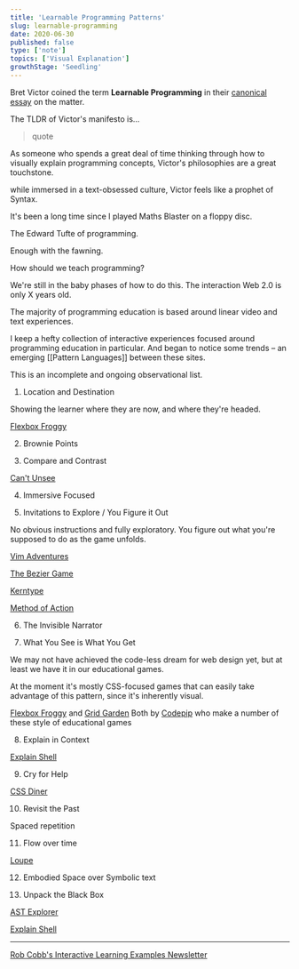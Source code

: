 ```yaml
---
title: 'Learnable Programming Patterns'
slug: learnable-programming
date: 2020-06-30
published: false
type: ['note']
topics: ['Visual Explanation']
growthStage: 'Seedling'
---
```


Bret Victor coined the term **Learnable Programming** in their [canonical essay]() on the matter.

The TLDR of Victor's manifesto is...

> quote


As someone who spends a great deal of time thinking through how to visually explain programming concepts, Victor's philosophies are a great touchstone.

while immersed in a text-obsessed culture, Victor feels like a prophet of Syntax.

It's been a long time since I played Maths Blaster on a floppy disc.

<BasicImage alt="" src="" />

The Edward Tufte of programming.

Enough with the fawning. 

How should we teach programming?

We're still in the baby phases of how to do this. The interaction Web 2.0 is only X years old. 

The majority of programming education is based around linear video and text experiences.

I keep a hefty collection of interactive experiences focused around programming education in particular.
And began to notice some trends – an emerging [[Pattern Languages]] between these sites.

This is an incomplete and ongoing observational list.

1. Location and Destination

Showing the learner where they are now, and where they're headed.

[Flexbox Froggy](https://flexboxfroggy.com/)

2. Brownie Points



3. Compare and Contrast

[Can't Unsee](https://cantunsee.space/)

4. Immersive Focused

5. Invitations to Explore / You Figure it Out

No obvious instructions and fully exploratory. You figure out what you're supposed to do as the game unfolds.

[Vim Adventures](https://vim-adventures.com/)

[The Bezier Game](https://bezier.method.ac/)

[Kerntype](https://type.method.ac/)

[Method of Action](https://method.ac/)

6. The Invisible Narrator

7. What You See is What You Get

We may not have achieved the code-less dream for web design yet, but at least we have it in our educational games.

At the moment it's mostly CSS-focused games that can easily take advantage of this pattern, since it's inherently visual.

[Flexbox Froggy](https://flexboxfroggy.com/) and [Grid Garden](https://cssgridgarden.com/)
Both by [Codepip](https://codepip.com/) who make a number of these style of educational games

8. Explain in Context

[Explain Shell](https://explainshell.com/explain)

9. Cry for Help

[CSS Diner](https://flukeout.github.io/#)

10. Revisit the Past

Spaced repetition

11. Flow over time

[Loupe](http://latentflip.com/loupe/)

12. Embodied Space over Symbolic text

13. Unpack the Black Box

[AST Explorer](https://astexplorer.net/)

[Explain Shell](https://explainshell.com/explain)

---



<SimpleCard width="740px">

[Rob Cobb's Interactive Learning Examples Newsletter](https://csed.substack.com/p/the-best-online-interactive-learning)

</SimpleCard>

